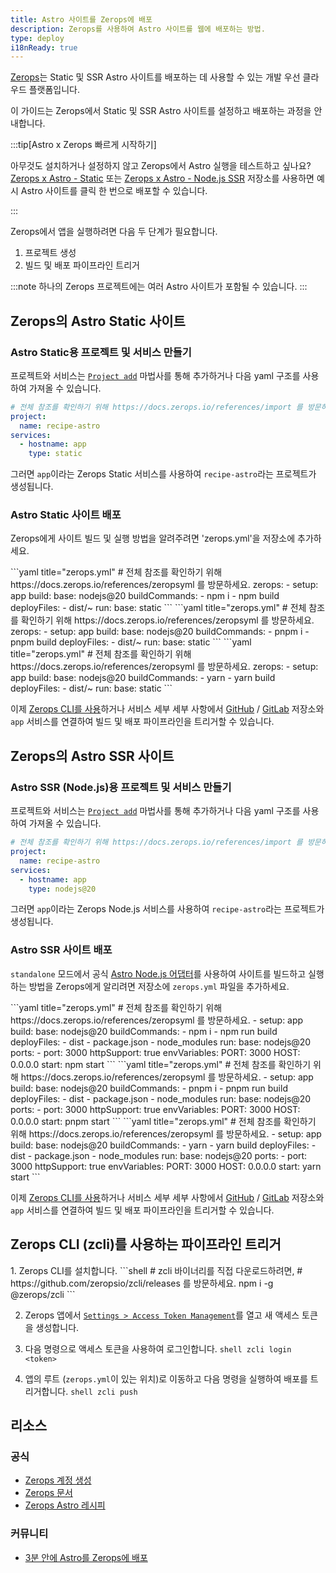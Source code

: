 ```yaml
---
title: Astro 사이트를 Zerops에 배포
description: Zerops를 사용하여 Astro 사이트를 웹에 배포하는 방법.
type: deploy
i18nReady: true
---
```


[Zerops](https://zerops.io/)는 Static 및 SSR Astro 사이트를 배포하는 데 사용할 수 있는 개발 우선 클라우드 플랫폼입니다.

이 가이드는 Zerops에서 Static 및 SSR Astro 사이트를 설정하고 배포하는 과정을 안내합니다.

:::tip[Astro x Zerops 빠르게 시작하기]

아무것도 설치하거나 설정하지 않고 Zerops에서 Astro 실행을 테스트하고 싶나요? [Zerops x Astro - Static](https://github.com/zeropsio/recipe-astro-static) 또는 [Zerops x Astro - Node.js SSR](https://github.com/zeropsio/recipe-astro-static) 저장소를 사용하면 예시 Astro 사이트를 클릭 한 번으로 배포할 수 있습니다.

:::

Zerops에서 앱을 실행하려면 다음 두 단계가 필요합니다.
1. 프로젝트 생성
2. 빌드 및 배포 파이프라인 트리거

:::note
하나의 Zerops 프로젝트에는 여러 Astro 사이트가 포함될 수 있습니다.
:::

## Zerops의 Astro Static 사이트

### Astro Static용 프로젝트 및 서비스 만들기
프로젝트와 서비스는 [`Project add`](https://app.zerops.io/dashboard/project-add) 마법사를 통해 추가하거나 다음 yaml 구조를 사용하여 가져올 수 있습니다.

```yaml
# 전체 참조를 확인하기 위해 https://docs.zerops.io/references/import 를 방문하세요.
project:
  name: recipe-astro
services:
  - hostname: app
    type: static
```

그러면 `app`이라는 Zerops Static 서비스를 사용하여 `recipe-astro`라는 프로젝트가 생성됩니다.

### Astro Static 사이트 배포

Zerops에게 사이트 빌드 및 실행 방법을 알려주려면 'zerops.yml'을 저장소에 추가하세요.

  <PackageManagerTabs>
    <Fragment slot="npm">
    ```yaml title="zerops.yml"
    # 전체 참조를 확인하기 위해 https://docs.zerops.io/references/zeropsyml 를 방문하세요.
    zerops:
      - setup: app
        build:
          base: nodejs@20
          buildCommands:
            - npm i
            - npm build
          deployFiles:
            - dist/~
        run:
          base: static
    ```
    </Fragment>
    <Fragment slot="pnpm">
    ```yaml title="zerops.yml"
    # 전체 참조를 확인하기 위해 https://docs.zerops.io/references/zeropsyml 를 방문하세요.
    zerops:
      - setup: app
        build:
          base: nodejs@20
          buildCommands:
            - pnpm i
            - pnpm build
          deployFiles:
            - dist/~
        run:
          base: static
    ```
    </Fragment>
    <Fragment slot="yarn">
    ```yaml title="zerops.yml"
    # 전체 참조를 확인하기 위해 https://docs.zerops.io/references/zeropsyml 를 방문하세요.
    zerops:
      - setup: app
        build:
          base: nodejs@20
          buildCommands:
            - yarn
            - yarn build
          deployFiles:
            - dist/~
        run:
          base: static
    ```
    </Fragment>
  </PackageManagerTabs>

이제 [Zerops CLI를 사용](#zerops-cli-zcli를-사용하는-파이프라인-트리거)하거나 서비스 세부 세부 사항에서 [GitHub](https://docs.zerops.io/references/github-integration/) / [GitLab](https://docs.zerops.io/references/gitlab-integration) 저장소와 `app` 서비스를 연결하여 빌드 및 배포 파이프라인을 트리거할 수 있습니다.

## Zerops의 Astro SSR 사이트

### Astro SSR (Node.js)용 프로젝트 및 서비스 만들기
프로젝트와 서비스는 [`Project add`](https://app.zerops.io/dashboard/project-add) 마법사를 통해 추가하거나 다음 yaml 구조를 사용하여 가져올 수 있습니다.

```yaml
# 전체 참조를 확인하기 위해 https://docs.zerops.io/references/import 를 방문하세요.
project:
  name: recipe-astro
services:
  - hostname: app
    type: nodejs@20
```

그러면 `app`이라는 Zerops Node.js 서비스를 사용하여 `recipe-astro`라는 프로젝트가 생성됩니다.

### Astro SSR 사이트 배포

`standalone` 모드에서 공식 [Astro Node.js 어댑터](/ko/guides/integrations-guide/node/)를 사용하여 사이트를 빌드하고 실행하는 방법을 Zerops에게 알리려면 저장소에 `zerops.yml` 파일을 추가하세요.

  <PackageManagerTabs>
    <Fragment slot="npm">
    ```yaml title="zerops.yml"
    # 전체 참조를 확인하기 위해 https://docs.zerops.io/references/zeropsyml 를 방문하세요.
      - setup: app
        build:
          base: nodejs@20
          buildCommands:
            - npm i
            - npm run build
          deployFiles:
            - dist
            - package.json
            - node_modules
        run:
          base: nodejs@20
          ports:
            - port: 3000
              httpSupport: true
          envVariables:
            PORT: 3000
            HOST: 0.0.0.0
          start: npm start
    ```
    </Fragment>
    <Fragment slot="pnpm">
    ```yaml title="zerops.yml"
    # 전체 참조를 확인하기 위해 https://docs.zerops.io/references/zeropsyml 를 방문하세요.
      - setup: app
        build:
          base: nodejs@20
          buildCommands:
            - pnpm i
            - pnpm run build
          deployFiles:
            - dist
            - package.json
            - node_modules
        run:
          base: nodejs@20
          ports:
            - port: 3000
              httpSupport: true
          envVariables:
            PORT: 3000
            HOST: 0.0.0.0
          start: pnpm start
    ```
    </Fragment>
    <Fragment slot="yarn">
    ```yaml title="zerops.yml"
    # 전체 참조를 확인하기 위해 https://docs.zerops.io/references/zeropsyml 를 방문하세요.
      - setup: app
        build:
          base: nodejs@20
          buildCommands:
            - yarn
            - yarn build
          deployFiles:
            - dist
            - package.json
            - node_modules
        run:
          base: nodejs@20
          ports:
            - port: 3000
              httpSupport: true
          envVariables:
            PORT: 3000
            HOST: 0.0.0.0
          start: yarn start
    ```
    </Fragment>
  </PackageManagerTabs>

이제 [Zerops CLI를 사용](#zerops-cli-zcli를-사용하는-파이프라인-트리거)하거나 서비스 세부 세부 사항에서 [GitHub](https://docs.zerops.io/references/github-integration/) / [GitLab](https://docs.zerops.io/references/gitlab-integration) 저장소와 `app` 서비스를 연결하여 빌드 및 배포 파이프라인을 트리거할 수 있습니다.

## Zerops CLI (zcli)를 사용하는 파이프라인 트리거

<Steps>
1. Zerops CLI를 설치합니다.
		```shell
		# zcli 바이너리를 직접 다운로드하려면,
		# https://github.com/zeropsio/zcli/releases 를 방문하세요.
		npm i -g @zerops/zcli
		```

2. Zerops 앱에서 [`Settings > Access Token Management`](https://app.zerops.io/settings/token-management)를 열고 새 액세스 토큰을 생성합니다.

3. 다음 명령으로 액세스 토큰을 사용하여 로그인합니다.
		```shell
		zcli login <token>
		```

4. 앱의 루트 (`zerops.yml`이 있는 위치)로 이동하고 다음 명령을 실행하여 배포를 트리거합니다.
		```shell
		zcli push
		```
</Steps>

## 리소스
### 공식

- [Zerops 계정 생성](https://app.zerops.io/registration)
- [Zerops 문서](https://docs.zerops.io)
- [Zerops Astro 레시피](https://app.zerops.io/recipe/astro)

### 커뮤니티
- [3분 안에 Astro를 Zerops에 배포](https://medium.com/@arjunaditya/how-to-deploy-astro-to-zerops-4230816a62b4)